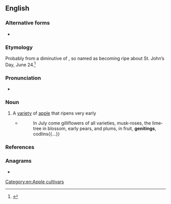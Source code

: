 ==English==

===Alternative forms===
* {{l|en|jenneting}}

===Etymology===
Probably from a diminutive of {{der|en|fr|Jean|t=John}}, so named as becoming ripe about St. John’s Day, June 24.<ref>{{R:Webster 1913|jenneting}}</ref>

===Pronunciation===
* {{IPA|en|/ˈdʒɛnɪtɪŋ/}}

===Noun===
{{en-noun}}

# A [[variety]] of [[apple]] that ripens very early
#* {{RQ:Bacon Of Gardens}}
#*:In July come gilliflowers of all varieties, musk-roses, the lime-tree in blossom, early pears, and plums, in fruit, '''genitings''', codlins{{...}}

===References===
<references/>

===Anagrams===
* {{anagrams|en|a=eggiinnt|tingeing}}

[[Category:en:Apple cultivars]]